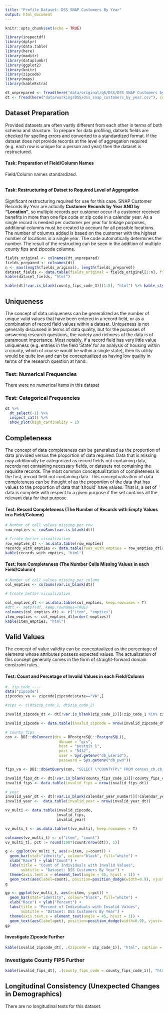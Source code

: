 ```yaml
---
title: "Profile Dataset: DSS SNAP Customers By Year"
output: html_document
---
```


```r
knitr::opts_chunk$set(echo = TRUE)
```

```r
library(inspectdf)
library(dplyr)
library(data.table)
library(here)
library(maditr)
library(dataplumbr)
library(ggplot2)
library(knitr)
library(zipcode)
library(maps)
library(kableExtra)
```

```r
dt_unprepared <- fread(here("data/original/q5/DSS/DSS SNAP Customers by Year.csv"), colClasses = "character")
dt <- fread(here("data/working/DSS/dss_snap_customers_by_year.csv"), colClasses = "character")
```
## Dataset Preparation
Provided datasets are often vastly different from each other in terms of both schema and structure. To prepare for data profiling, datsets fields are checked for spelling errors and converted to a standardized format. If the dataset does not provide records at the level of aggregation required (e.g. each row is unique for a person and year) then the dataset is restructured.

#### Task: Preparation of Field/Column Names
Field/Column names standardized.
```r

```

#### Task: Restructuring of Datset to Required Level of Aggregation
Significant restructuring required for use for this case. SNAP Customer Records By Year are actually <b>Customer Records by Year AND by "Location"</b>, so multiple records per customer occur if a customer received benefits in more than one fips code or zip code in a calendar year. As a single record is needed per customer per year for linkage purposes, additional columns must be created to account for all possible locations. The number of columns added is based on the customer with the highest number of locations in a single year. The code automatically determines the number. The result of the restructing can be seen in the addition of multiple county fips and zipcode columns.
```r
fields_original <- colnames(dt_unprepared)
fields_prepared <- colnames(dt)
n <- max(length(fields_original), length(fields_prepared))
dataset_fields <- data.table(fields_original = fields_original[1:n], fields_prepared = fields_prepared[1:n])
kable(dataset_fields, "html")
```

```r
kable(dt[!var.is_blank(county_fips_code_3)][1:5], "html") %>% kable_styling(font_size = 7)
```


## Uniqueness
The concept of data uniqueness can be generalized as the number of unique valid values that have been entered in a record field, or as a combination of record field values within a dataset. Uniqueness is not generally discussed in terms of data quality, but for the purposes of answering research questions, the variety and richness of the data is of paramount importance. Most notably, if a record field has very little value uniqueness (e.g. entries in the field ‘State’ for an analysis of housing within a county, which of course would be within a single state), then its utility would be quite low and can be conceptualized as having low quality in terms of the research question at hand.

### Test: Numerical Frequencies
There were no numerical items in this dataset

### Test: Categorical Frequencies
```r
dt %>% 
  dt_select(-1) %>% 
  inspect_cat() %>%
  show_plot(high_cardinality = 1)
```


## Completeness
The concept of data completeness can be generalized as the proportion of data provided versus the proportion of data required. Data that is missing may additionally be categorized as record fields not containing data, records not containing necessary fields, or datasets not containing the requisite records. The most common conceptualization of completeness is the first, record field not containing data. This conceptualization of data completeness can be thought of as the proportion of the data that has values to the proportion of data that ’should’ have values. That is, a set of data is complete with respect to a given purpose if the set contains all the relevant data for that purpose.

#### Test: Record Completeness (The Number of Records with Empty Values in a Field/Column)
```r
# Number of cell values missing per row
row_empties <- rowSums(var.is_blank(dt))

# Create better visualization
row_empties_dt <- as.data.table(row_empties)
records_with_empties <- data.table(rows_with_empties = row_empties_dt[row_empties > 0, .N])
kable(records_with_empties, "html")
```

#### Test: Item Completeness (The Number Cells Missing Values in each Field/Column)
```r
# Number of cell values missing per column
col_empties <- colSums(var.is_blank(dt))

# Create better visualization

col_empties_dt <- as.data.table(col_empties, keep.rownames = T)
#dtt <- setDT(df, keep.rownames=TRUE)
colnames(col_empties_dt) <- c("item", "empties")
item_empties <- col_empties_dt[order(-empties)]
kable(item_empties, "html")
```

## Valid Values
The concept of value validity can be conceptualized as the percentage of elements whose attributes possess expected values. The actualization of this concept generally comes in the form of straight-forward domain constraint rules.

#### Test: Count and Percetage of Invalid Values in each Field/Column
```r
#. zip code ----
data("zipcode")
zipcodes_va <- zipcode[zipcode$state=="VA",]

#zips <- c(dt$zip_code_1, dt$zip_code_2)

invalid_zipcode_dt <- dt[!var.is_blank(zip_code_1)][!zip_code_1 %in% zipcodes_va$zip, .(zip_code_1)]

invalid_zipcode <- data.table(invalid_zipcode = nrow(invalid_zipcode_dt))
```


```r
# county fips
con <- DBI::dbConnect(drv = RPostgreSQL::PostgreSQL(),
                        dbname = "gis",
                        host = "postgis_1",
                        port = "5432",
                        user = Sys.getenv("db_userid"),
                        password = Sys.getenv("db_pwd"))

fips_va <- DBI::dbGetQuery(con, "SELECT \"COUNTYFP\" FROM census_cb.cb_2016_us_county_500k where \"STATEFP\" = '51'")

invalid_fips_dt <- dt[!var.is_blank(county_fips_code_1)][!county_fips_code_1 %in% fips_va$COUNTYFP,]
invalid_fips <- data.table(invalid_fips = nrow(invalid_fips_dt))
```

```r
# year
invalid_year_dt <- dt[!var.is_blank(calendar_year_number)][!calendar_year_number %in% seq(2007, 2017, 1)]
invalid_year <-  data.table(invalid_year = nrow(invalid_year_dt))
```

```r

vv_multi <- data.table(invalid_zipcode, 
                       invalid_fips, 
                       invalid_year)

vv_multi_t <- as.data.table(t(vv_multi), keep.rownames = T)

colnames(vv_multi_t) <- c("item", "count")
vv_multi_t[, pct := round(100*(count/nrow(dt)), 1)]

g <- ggplot(vv_multi_t, aes(x=item, y=count)) +
  geom_bar(stat="identity", colour="black", fill="white") + 
  xlab("Race") + ylab("Count") +
  labs(title = "Count of Individuals with Invalid Values",
       subtitle = "Dataset: DSS Customers By Year") +
  theme(axis.text.x = element_text(angle = 45, hjust = 1)) +
  geom_text(aes(label=count), position=position_dodge(width=0.9), vjust=-0.2)
g

gp <- ggplot(vv_multi_t, aes(x=item, y=pct)) +
  geom_bar(stat="identity", colour="black", fill="white") + 
  xlab("Race") + ylab("Percent") +
  labs(title = "Percent of Individuals with Invalid Values",
       subtitle = "Dataset: DSS Customers By Year") +
  theme(axis.text.x = element_text(angle = 45, hjust = 1)) +
  geom_text(aes(label=pct), position=position_dodge(width=0.9), vjust=-0.2)
gp
```

#### Investigate Zipcode Further
```r
kable(invalid_zipcode_dt[, .(zipcode = zip_code_1)], "html", caption = "Invalid Zip Codes")
```

### Investigate County FIPS Further
```r
kable(invalid_fips_dt[, .(county_fips_code = county_fips_code_1)], "html", caption = "Invalid County FIPS Codes")
```


## Longitudinal Consistency (Unexpected Changes in Demographics)
There are no longitudinal tests for this dataset.


